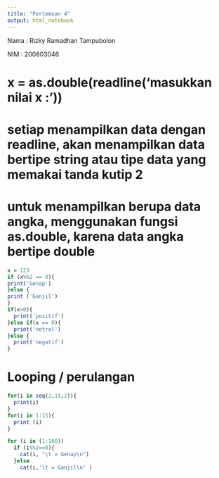 ---
title: "Pertemuan 4"
output: html_notebook
---

Nama : Rizky Ramadhan Tampubolon

NIM : 200803046

# x = as.double(readline('masukkan nilai x :'))
# setiap menampilkan data dengan readline, akan menampilkan data bertipe string atau tipe data yang memakai tanda kutip 2
# untuk menampilkan berupa data angka, menggunakan fungsi as.double, karena data angka bertipe double

```{r}
x = 123
if (x%%2 == 0){
print('Genap')
}else {
print ('Ganjil')
}
if(x>0){
  print('positif')
}else if(x == 0){
  print('netral')
}else {
  print('negatif')
}
```

# Looping / perulangan
```{r}
for(i in seq(2,15,2)){
  print(i)
}
for(i in 1:15){
  print (i)
}
```

```{r}
for (i in (1:100))
  if (i%%2==0){
    cat(i, "\t = Genap\n")
  }else 
    cat(i,'\t = Ganjil\n' )
    

```


